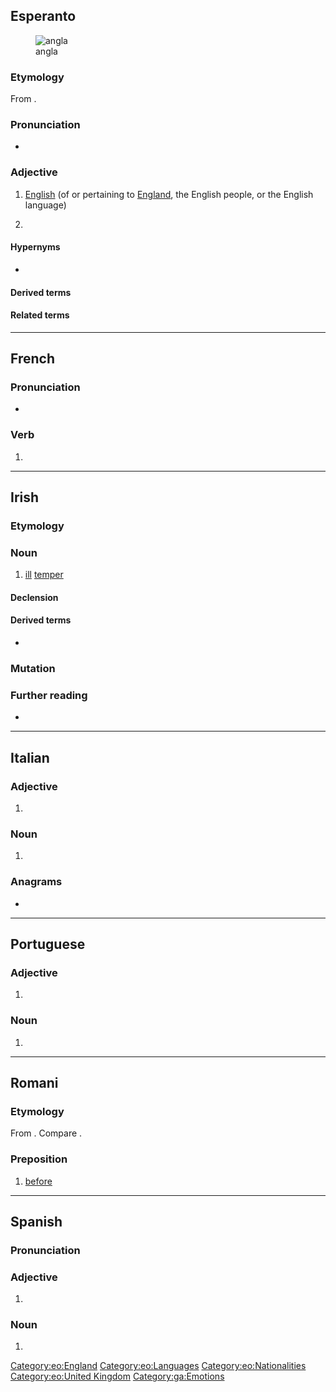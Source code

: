 {{also|Angla|anglá|angļa}}
==Esperanto==
[[Image:Flag of England.svg|thumb|angla {{l|eo|flago}}]]

===Etymology===
From {{af|eo|anglo|t1=an English person|-a}}.

===Pronunciation===
* {{audio|eo|LL-Q143 (epo)-Lepticed7-angla.wav|Audio}}

===Adjective===
{{eo-head}}

# [[English]] (of or pertaining to [[England]], the English people, or the English language)
# {{qualifier|la angla}} {{clipping of|eo|la angla [[lingvo]]||the English language}}

====Hypernyms====
* {{l|eo|brita|t=[[British]]}}

====Derived terms====
{{der3
|eo|{{l|eo|angla lingvo|t=English language}}
|{{l|eo|anglalingvano}}, {{l|eo|anglaparolanto|t=an English speaker, Anglophone}}
|{{l|eo|anglaparola}}, {{l|eo|anglaparolanta|t=English-speaking}}
}}

====Related terms====
{{rel3
|eo|{{l|eo|angle|pos=adv|t=in English}}
|{{l|eo|angligi|t=to translate into English; to anglicize}}
|{{l|eo|Anglio|t=England}}
|{{l|eo|anglismo|t=anglicism}}
|{{l|eo|elangligi|t=to translate from English into Esperanto}}
}}

{{eo GCSE|4}}

[[Category:eo:England]]
[[Category:eo:Languages]]
[[Category:eo:Nationalities]]
[[Category:eo:United Kingdom]]

----

==French==

===Pronunciation===
* {{homophones|fr|anglas|anglât}}

===Verb===
{{head|fr|verb form}}

# {{inflection of|fr|angler||3|s|past historic}}

----

==Irish==

===Etymology===
{{rfe|ga}}

===Noun===
{{ga-noun|m|~|-}}

# [[ill]] [[temper]]

====Declension====
{{ga-decl-m3-nopl|a|ngla}}

====Derived terms====
* {{l|ga|anglán|g=m|t=ill-tempered, quarrelsome, person}}

===Mutation===
{{ga-mut}}

===Further reading===
* {{R:ga:Ó Dónaill}}

[[Category:ga:Emotions]]

----

==Italian==

===Adjective===
{{head|it|adjective form|g=f-s}}

# {{adj form of|it|anglo||f|s}}

===Noun===
{{it-noun|f|m=anglo}}

# {{female equivalent of|it|anglo}}

===Anagrams===
* {{anagrams|it|a=aagln|lagna}}

----

==Portuguese==

===Adjective===
{{head|pt|adjective form|g=f-s}}

# {{adj form of|pt|anglo||f|s}}

===Noun===
{{pt-noun|f}}

# {{female equivalent of|pt|anglo}}

----

==Romani==

===Etymology===
From {{der|rom|sa|अग्र|t=ahead, before, in front}}. Compare {{cog|hi|आगे|t=ahead}}.

===Preposition===
{{head|rom|preposition}}

# [[before]]

----

==Spanish==

===Pronunciation===
{{es-IPA}}

===Adjective===
{{head|es|adjective form|g=f-s}}

# {{adj form of|es|anglo||f|s}}

===Noun===
{{es-noun|f|m=anglo}}

# {{female equivalent of|es|anglo}}